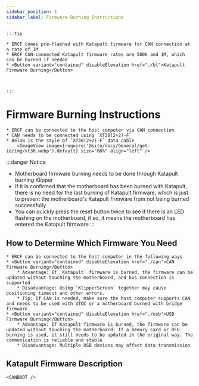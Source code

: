 ```yaml
---
sidebar_position: 1
sidebar_label: Firmware Burning Instructions
---
```







    :::tip

    * ERCF comes pre-flashed with Katapult firmware for CAN connection at a rate of 1M
    * ERCF CAN-connected Katapult firmware rates are 500K and 1M, which can be burned if needed
    * <Button variant="contained" disableElevation href="./bl">Katapult Firmware Burning</Button>



    :::

# Firmware Burning Instructions

    * ERCF can be connected to the host computer via CAN connection
    * CAN needs to be connected using `XT30(2+2)-F`
    * Below is the style of `XT30(2+2)-F` data cable
        <ImageView image={require('@site/docs/General/get-id/img/xt30.webp').default} size="80%" align="left" />

:::danger Notice
* Motherboard firmware burning needs to be done through Katapult burning Klipper
* If it is confirmed that the motherboard has been burned with Katapult, there is no need for the last burning of Katapult firmware, which is just to prevent the motherboard's Katapult firmware from not being burned successfully
* You can quickly press the reset button twice to see if there is an LED flashing on the motherboard, if so, it means the motherboard has entered the Katapult firmware
:::

## How to Determine Which Firmware You Need

    * ERCF can be connected to the host computer in the following ways
    * <Button variant="contained" disableElevation href="./can">CAN Firmware Burning</Button>
        * Advantage: If `Katapult` firmware is burned, the firmware can be updated without touching the motherboard, and bus connection is supported
        * Disadvantage: Using `KlipperScreen` together may cause positioning timeout and other errors.
        * Tip: If CAN is needed, make sure the host computer supports CAN and needs to be used with UTOC or a motherboard burned with bridge firmware
    * <Button variant="contained" disableElevation href="./usb">USB Firmware Burning</Button>
        * Advantage: If Katapult firmware is burned, the firmware can be updated without touching the motherboard. If a memory card or DFU burning is used, it still needs to be updated in the original way. The communication is reliable and stable
        * Disadvantage: Multiple USB devices may affect data transmission

## Katapult Firmware Description

    <CANBOOT />